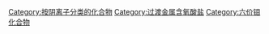 {{catmore}}
{{Commons cat|Molybdates}}

[[Category:按阴离子分类的化合物|Category:按阴离子分类的化合物]]
[[Category:过渡金属含氧酸盐|Category:过渡金属含氧酸盐]]
[[Category:六价钼化合物|Category:六价钼化合物]]